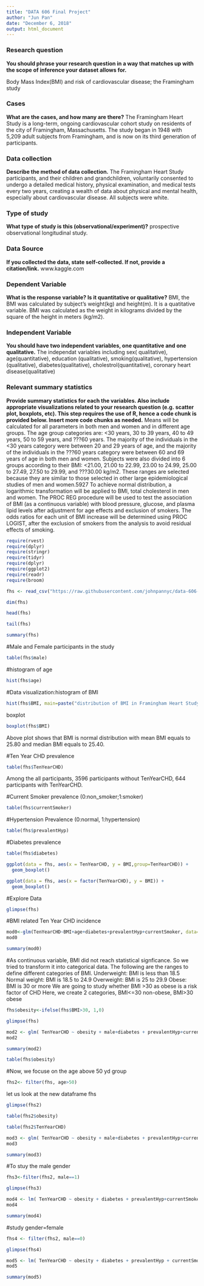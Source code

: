 ---
title: "DATA 606 Final Project"
author: "Jun Pan"
date: "December 6, 2018"
output: html_document
---

### Research question 

**You should phrase your research question in a way that matches up with the scope of inference your dataset allows for.**

Body Mass Index(BMI) and risk of cardiovascular disease; the Framingham study

### Cases 

**What are the cases, and how many are there?**
The Framingham Heart Study is a long-term, ongoing cardiovascular cohort study on residents of the city of Framingham, Massachusetts. The study began in 1948 with 5,209 adult subjects from Framingham, and is now on its third generation of participants.


### Data collection 

**Describe the method of data collection.**
The Framingham Heart Study participants, and their children and grandchildren, voluntarily consented to undergo a detailed medical history, physical examination, and medical tests every two years, creating a wealth of data about physical and mental health, especially about cardiovascular disease. All subjects were white.


### Type of study 

**What type of study is this (observational/experiment)?**
prospective observational longitudinal study.


### Data Source 

**If you collected the data, state self-collected. If not, provide a citation/link.**
www.kaggle.com



### Dependent Variable

**What is the response variable? Is it quantitative or qualitative?**
BMI, the BMI was calculated by subject's weight(kg) and height(m).  It is a quatitative variable.
BMI was calculated as the weight in kilograms divided by the square of the height in meters (kg/m2).

### Independent Variable

**You should have two independent variables, one quantitative and one qualitative.**
The independat variables including sex( qualitative), age(quantitative), education (qualitative), smoking(qualitative), hypertension (qualitative), diabetes(qualitative), cholestrol(quantitative), coronary heart disease(qualitative)


### Relevant summary statistics 

**Provide summary statistics for each the variables. Also include appropriate visualizations related to your research question (e.g. scatter plot, boxplots, etc). This step requires the use of R, hence a code chunk is provided below. Insert more code chunks as needed.**
Means will be calculated for all parameters in both men and women and in different age groups. The age group categories are: <30 years, 30 to 39 years, 40 to 49 years, 50 to 59 years, and ???60 years. The majority of the individuals in the <30 years category were between 20 and 29 years of age, and the majority of the individuals in the ???60 years category were between 60 and 69 years of age in both men and women. Subjects were also divided into 6 groups according to their BMI: <21.00, 21.00 to 22.99, 23.00 to 24.99, 25.00 to 27.49, 27.50 to 29.99, and ???30.00 kg/m2. These ranges are selected because they are similar to those selected in other large epidemiological studies of men and women.5927 To achieve normal distribution, a logarithmic transformation will be applied to BMI, total cholesterol in men and women. The PROC REG procedure will be used to test the association of BMI (as a continuous variable) with blood pressure, glucose, and plasma lipid levels after adjustment for age effects and exclusion of smokers. The odds ratios for each unit of BMI increase will be determined using PROC LOGIST, after the exclusion of smokers from the analysis to avoid residual effects of smoking.



```{r}
require(rvest)
require(dplyr)
require(stringr)
require(tidyr)
require(dplyr)
require(ggplot2)
require(readr)
require(broom)
```


```{r}
fhs <- read_csv("https://raw.githubusercontent.com/johnpannyc/data-606-final-project/aaa4460bec757f87321b826800b2017a48b3d437/framingham.csv")
```

```{r}
dim(fhs)
```

```{r}
head(fhs)
```

```{r}
tail(fhs)
```

```{r}
summary(fhs)
```
#Male and Female participants in the study
```{r}
table(fhs$male)
```
#histogram of age

```{r}
hist(fhs$age)
```

#Data visualization:histogram of BMI
```{r}
hist(fhs$BMI, main=paste("distribution of BMI in Framingham Heart Study"))
```
boxplot
```{r}
boxplot(fhs$BMI)
```
Above plot shows that BMI is normal distribution with mean BMI equals to 25.80 and median BMI equals to 25.40.

#Ten Year CHD prevalence
```{r}
table(fhs$TenYearCHD)
```
Among the all participants, 3596 participants without TenYearCHD, 644 participants with TenYearCHD.

#Current Smoker prevalence (0:non_smoker;1:smoker)
```{r}
table(fhs$currentSmoker)
```

#Hypertension Prevalence (0:normal, 1:hypertension)
```{r}
table(fhs$prevalentHyp)
```
#Diabetes prevalence
```{r}
table(fhs$diabetes)
```

```{r}
ggplot(data = fhs, aes(x = TenYearCHD, y = BMI,group=TenYearCHD)) + 
  geom_boxplot()
```
```{r}
ggplot(data = fhs, aes(x = factor(TenYearCHD), y = BMI)) + 
  geom_boxplot()
```
#Explore Data
```{r}
glimpse(fhs)
```



#BMI related Ten Year CHD incidence


```{r}
mod0<-glm(TenYearCHD~BMI+age+diabetes+prevalentHyp+currentSmoker, data=fhs, family=binomial)
mod0
```

```{r}
summary(mod0)
```

#As continuous variable, BMI did not reach statistical signficance. So we tried to transform it into categorical data.
The following are the ranges to define different categories of BMI.
Underweight: BMI is less than 18.5
Normal weight: BMI is 18.5 to 24.9
Overweight: BMI is 25 to 29.9
Obese: BMI is 30 or more
We are going to study whether BMI >30 as obese is a risk factor of CHD
Here, we create 2 categories, BMI<=30 non-obese, BMI>30 obese
```{r}
fhs$obesity<-ifelse(fhs$BMI>30, 1,0)
```

```{r}
glimpse(fhs)
```




```{r}
mod2 <- glm( TenYearCHD ~ obesity + male+diabetes + prevalentHyp+currentSmoker, data = fhs,family=binomial)
mod2
```

```{r}
summary(mod2)
```

```{r}
table(fhs$obesity)
```
#Now, we focuse on the age above 50 yd group
```{r}
fhs2<- filter(fhs, age>50)
```
let us look at the new dataframe fhs
```{r}
glimpse(fhs2)
```

```{r}
table(fhs2$obesity)
```

```{r}
table(fhs2$TenYearCHD)
```
```{r}
mod3 <- glm( TenYearCHD ~ obesity + male+diabetes + prevalentHyp+currentSmoker, data = fhs2, family=binomial)
mod3
```
```{r}
summary(mod3)
```
#To stuy the male gender

```{r}
fhs3<-filter(fhs2, male==1)
```

```{r}
glimpse(fhs3)
```
```{r}
mod4 <- lm( TenYearCHD ~ obesity + diabetes + prevalentHyp+currentSmoker, data = fhs3, family=binomial)
mod4
```

```{r}
summary(mod4)
```


#study gender=female
```{r}
fhs4 <- filter(fhs2, male==0)
```

```{r}
glimpse(fhs4)
```

```{r}
mod5 <- lm( TenYearCHD ~ obesity + diabetes + prevalentHyp + currentSmoker, data = fhs4,family=binomial)
mod5
```
```{r}
summary(mod5)
```

